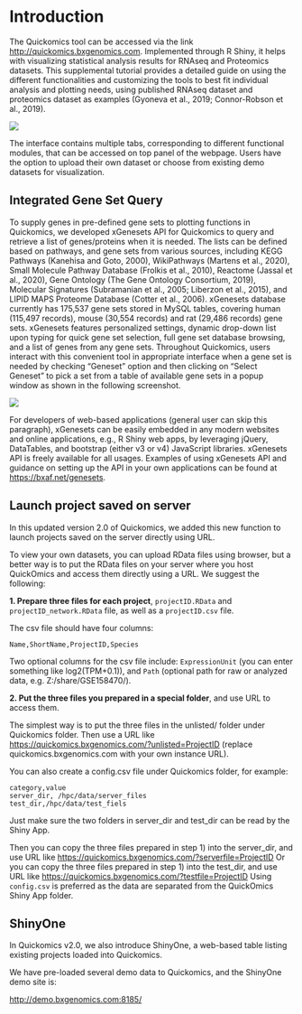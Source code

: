 # Introduction

The Quickomics tool can be accessed via the link [http://quickomics.bxgenomics.com](http://quickomics.bxgenomics.com){target="_blank"}. Implemented through R Shiny, it helps with visualizing statistical analysis results for RNAseq and Proteomics datasets. This supplemental tutorial provides a detailed guide on using the different functionalities and customizing the tools to best fit individual analysis and plotting needs, using published RNAseq dataset and proteomics dataset as examples (Gyoneva et al., 2019; Connor-Robson et al., 2019).

[![](https://interactivereport.github.io/Quickomics/tutorial/Figures/FigureS1_1.png)](https://interactivereport.github.io/Quickomics/tutorial/Figures/FigureS1_1.png)

The interface contains multiple tabs, corresponding to different functional modules, that can be accessed on top panel of the webpage. Users have the option to upload their own dataset or choose from existing demo datasets for visualization.

## Integrated Gene Set Query

To supply genes in pre-defined gene sets to plotting functions in Quickomics, we developed xGenesets API for Quickomics to query and retrieve a list of genes/proteins when it is needed. The lists can be defined based on pathways, and gene sets from various sources, including KEGG Pathways (Kanehisa and Goto, 2000), WikiPathways (Martens et al., 2020), Small Molecule Pathway Database (Frolkis et al., 2010), Reactome (Jassal et al., 2020), Gene Ontology (The Gene Ontology Consortium, 2019), Molecular Signatures (Subramanian et al., 2005; Liberzon et al., 2015), and LIPID MAPS Proteome Database (Cotter et al., 2006). xGenesets database currently has 175,537 gene sets stored in MySQL tables, covering human (115,497 records), mouse (30,554 records) and rat (29,486 records) gene sets. xGenesets features personalized settings, dynamic drop-down list upon typing for quick gene set selection, full gene set database browsing, and a list of genes from any gene sets. Throughout Quickomics, users interact with this convenient tool in appropriate interface when a gene set is needed by checking “Geneset” option and then clicking on “Select Geneset” to pick a set from a table of available gene sets in a popup window as shown in the following screenshot.

[![](https://interactivereport.github.io/Quickomics/tutorial/Figures/FigureS1.1_1.png)](https://interactivereport.github.io/Quickomics/tutorial/Figures/FigureS1.1_1.png)

For developers of web-based applications (general user can skip this paragraph), xGenesets can be easily embedded in any modern websites and online applications, e.g., R Shiny web apps, by leveraging jQuery, DataTables, and bootstrap (either v3 or v4) JavaScript libraries. xGenesets API is freely available for all usages. Examples of using xGenesets API and guidance on setting up the API in your own applications can be found at [https://bxaf.net/genesets](https://bxaf.net/genesets){target="_blank"}.

## Launch project saved on server

In this updated version 2.0 of Quickomics, we added this new function to launch projects saved on the server directly using URL.

To view your own datasets, you can upload RData files using browser, but a better way is to put the RData files on your server where you host QuickOmics and access them directly using a URL. We suggest the following:

**1. Prepare three files for each project**, `projectID.RData` and `projectID_network.RData` file, as well as a `projectID.csv` file.

The csv file should have four columns: 

```
Name,ShortName,ProjectID,Species
```

Two optional columns for the csv file include:  `ExpressionUnit` (you can enter something like log2(TPM+0.1)),  and `Path` (optional path for raw or analyzed data, e.g. Z:/share/GSE158470/).

**2. Put the three files you prepared in a special folder**, and use URL to access them.

The simplest way is to put the three files in the unlisted/ folder under Quickomics folder. Then use a URL like [https://quickomics.bxgenomics.com/?unlisted=ProjectID](https://quickomics.bxgenomics.com/?unlisted=ProjectID){target="_blank"} (replace quickomics.bxgenomics.com with your own instance URL).

You can also create a config.csv file under Quickomics folder, for example:

```
category,value
server_dir, /hpc/data/server_files
test_dir,/hpc/data/test_fiels
```

Just make sure the two folders in server_dir and test_dir can be read by the Shiny App.

Then you can copy the three files prepared in step 1) into the server_dir, and use URL like [https://quickomics.bxgenomics.com/?serverfile=ProjectID](https://quickomics.bxgenomics.com/?serverfile=ProjectID){target="_blank"}
Or you can copy the three files prepared in step 1) into the test_dir, and use URL like [https://quickomics.bxgenomics.com/?testfile=ProjectID](https://quickomics.bxgenomics.com/?testfile=ProjectID){target="_blank"}
Using `config.csv` is preferred as the data are separated from the QuickOmics Shiny App folder.


## ShinyOne

In Quickomics v2.0, we also introduce ShinyOne, a web-based table listing existing projects loaded into Quickomics.

We have pre-loaded several demo data to Quickomics, and the ShinyOne demo site is:

[http://demo.bxgenomics.com:8185/](http://demo.bxgenomics.com:8185/){target="_blank"}
